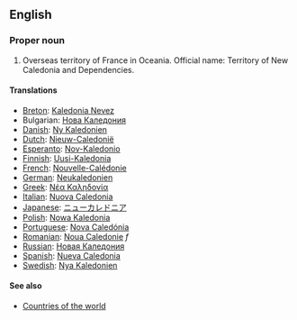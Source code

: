 ==English==

===Proper noun===

# Overseas territory of France in Oceania. Official name: Territory of New Caledonia and Dependencies.

====Translations====
*[[Breton]]: [[Kaledonia Nevez]]
*Bulgarian: [[Нова Каледония]]
*[[Danish]]: [[Ny Kaledonien]]
*[[Dutch]]: [[Nieuw-Caledonië]]
*[[Esperanto]]: [[Nov-Kaledonio]]
*[[Finnish]]: [[Uusi-Kaledonia]]
*[[French]]: [[Nouvelle-Calédonie]]
*[[German]]: [[Neukaledonien]]
*[[Greek]]: [[Νέα Καληδονία]]
*[[Italian]]: [[Nuova Caledonia]]
*[[Japanese]]: [[ニューカレドニア]]
*[[Polish]]: [[Nowa Kaledonia]]
*[[Portuguese]]: [[Nova Caledónia]]
*[[Romanian]]: [[Noua Caledonie]] ''f''
*[[Russian]]: [[Новая Каледония]]
*[[Spanish]]: [[Nueva Caledonia]]
*[[Swedish]]: [[Nya Kaledonien]]

====See also====
*[[Countries of the world]]